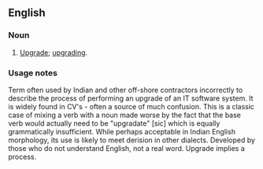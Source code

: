 ==English==

===Noun===
{{en-noun}}

# {{nonstandard}} [[upgrade|Upgrade]]; [[upgrading]].

===Usage notes===
Term often used by Indian and other off-shore contractors incorrectly to describe the process of performing an upgrade of an IT software system.  It is widely found in CV's - often a source of much confusion.
This is a classic case of mixing a verb with a noun made worse by the fact that the base verb would actually need to be "upgradate" [sic] which is equally grammatically insufficient.  While perhaps acceptable in Indian English morphology, its use is likely to meet derision in other dialects.  Developed by those who do not understand English, not a real word. Upgrade implies a process.